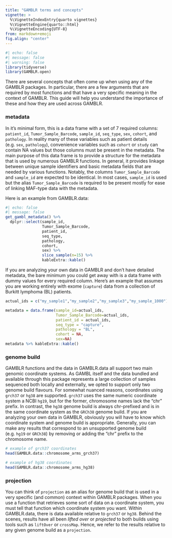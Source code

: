 ```yaml
---
title: "GAMBLR terms and concepts"
vignette: >
  %\VignetteIndexEntry{quarto vignettes}
  %\VignetteEngine{quarto::html}
  %\VignetteEncoding{UTF-8}
from: markdown+emoji
fig.align: "center"
---
```


```r
#| echo: false
#| message: false
#| warning: false
library(tidyverse)
library(GAMBLR.open)
```

There are several concepts that often come up when using any of the GAMBLR
packages. In particular, there are a few arguments that are required by most functions and that have a very specific meaning in the context of GAMBLR. This guide will help you understand the importance of these and how they are used across GAMBLR. 

### metadata

In it's minimal form, this is a data frame with a set of 7 required columns:
`patient_id`, `Tumor_Sample_Barcode`, `sample_id`, `seq_type`, `sex`, `cohort`,
and `pathology`. In reality many of these variables such as patient details (e.g. `sex`, `pathology`), convenience variables such as `cohort` or `study` can contain NA values but those columns must be present in the metadata. The main purpose of this data frame is to provide a structure for the metadata that is used by numerous GAMBLR functions. In general, it
provides linkage between unique sample identifiers and basic metadata fields that are
needed by various functions. Notably, the columns `Tumor_Sample_Barcode` and `sample_id` are expected to be identical. In most cases, `sample_id` is used but the alias `Tumor_Sample_Barcode` is required to be present mostly for ease of linking MAF-type data with the metadata.

Here is an example from GAMBLR.data:

```r
#| echo: false
#| message: false
get_gambl_metadata() %>% 
  dplyr::select(sample_id,
                Tumor_Sample_Barcode,
                patient_id,
                seq_type,
                pathology,
                cohort,
                sex) %>%
                slice_sample(n=15) %>% 
                kableExtra::kable()

```

If you are analyzing your own data in GAMBLR and don't have detailed metadata, the bare minimum you could get away with is a data frame with dummy values for every required column. Here's an example that assumes you are working entirely with exome (`capture`) data from a collection of Burkitt lymphoma (BL) patients.

```r
actual_ids = c("my_sample1","my_sample2","my_sample3","my_sample_1000")

metadata = data.frame(sample_id=actual_ids,
                      Tumor_Sample_Barcode=actual_ids,
                      patient_id = actual_ids,
                      seq_type = "capture",
                      pathology = "BL",
                      cohort = NA,
                      sex=NA)
metadata %>% kableExtra::kable()
```

### genome build

GAMBLR functions and the data in GAMBLR.data all support two main genomic coordinate systems. As GAMBL itself and the data bundled and available through this package represents a large collection of samples sequenced both locally and externally, we opted to support only two genome build flavours. For somewhat nuanced reasons, coordinates using `grch37` or `hg38` are supported. `grch37` uses the same numeric coordinate system a NCBI `hg19`, but for the former, chromosome names lack the "chr" prefix. In contrast, the `hg38` genome build is always chr-prefixed and is in the same coordinate system as the `GRCh38` genome build. If you are analyzing your own data in GAMBLR, obviously you will have to know which coordinate system and genome build is appropriate. Generally, you can make any results that correspond to an unsupported genome build (e.g. `hg19` or `GRCh38`) by removing or adding the "chr" prefix to the chromosome name. 

```r
# example of grch37 coordinates
head(GAMBLR.data::chromosome_arms_grch37)
```

```r
# example of hg38 coordinates
head(GAMBLR.data::chromosome_arms_hg38)
```

### projection

You can think of `projection` as an alias
for genome build that is used in a very specific (and common) context within GAMBLR packages. When you use a function that retrieves some sort of data on a coordinate system, you must tell that function which coordinate system you want. Within GAMBLR.data, there is data available relative to `grch37` or `hg38`. Behind the scenes, results have all been *lifted over* or *projected* to both builds using tools such as `liftOver` or `crossMap`. Hence, we refer to the results relative to any given genome build as a `projection`. 

```r


```

